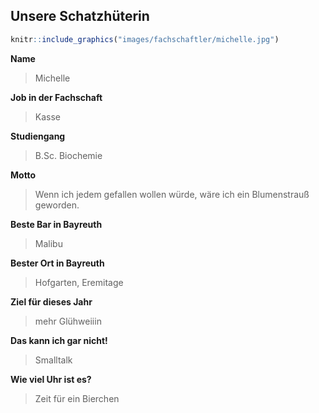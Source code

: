 ## Unsere Schatzhüterin

```r
knitr::include_graphics("images/fachschaftler/michelle.jpg")
```

**Name**

> Michelle

**Job in der Fachschaft**

> Kasse

**Studiengang**

> B.Sc. Biochemie

**Motto**

> Wenn ich jedem gefallen wollen würde, wäre ich ein Blumenstrauß geworden.

**Beste Bar in Bayreuth**

> Malibu

**Bester Ort in Bayreuth**

> Hofgarten, Eremitage

**Ziel für dieses Jahr**

> mehr Glühweiiin

**Das kann ich gar nicht!**

> Smalltalk

**Wie viel Uhr ist es?**

> Zeit für ein Bierchen